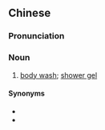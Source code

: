 ==Chinese==
{{zh-forms}}

===Pronunciation===
{{zh-pron
|m=yù液
|c=juk6 jik6
|cat=n
}}

===Noun===
{{zh-noun}}

# [[body wash]]; [[shower gel]]

====Synonyms====
* {{zh-l|淋浴露}}
* {{zh-l|沐浴露}}